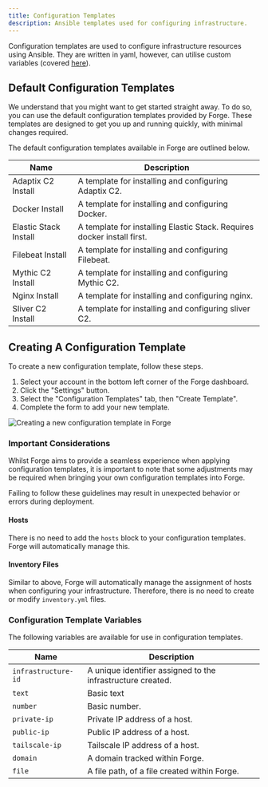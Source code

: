 ```yaml
---
title: Configuration Templates
description: Ansible templates used for configuring infrastructure.
---
```


Configuration templates are used to configure infrastructure resources using Ansible. They are written in yaml, however, can utilise custom variables (covered [here](/docs/files-and-templates)).

## Default Configuration Templates

We understand that you might want to get started straight away. To do so, you can use the default configuration templates provided by Forge. These templates are designed to get you up and running quickly, with minimal changes required.

The default configuration templates available in Forge are outlined below.

|Name|Description|
|---|---|
|Adaptix C2 Install|A template for installing and configuring Adaptix C2.|
|Docker Install|A template for installing and configuring Docker.|
|Elastic Stack Install|A template for installing Elastic Stack. Requires docker install first.|
|Filebeat Install|A template for installing and configuring Filebeat.|
|Mythic C2 Install|A template for installing and configuring Mythic C2.|
|Nginx Install|A template for installing and configuring nginx.|
|Sliver C2 Install|A template for installing and configuring sliver C2.|

## Creating A Configuration Template

To create a new configuration template, follow these steps.
1. Select your account in the bottom left corner of the Forge dashboard.
2. Click the "Settings" button.
3. Select the "Configuration Templates" tab, then "Create Template".
4. Complete the form to add your new template.

![Creating a new configuration template in Forge](/images/create-configuration-template.png)

### Important Considerations

Whilst Forge aims to provide a seamless experience when applying configuration templates, it is important to note that some adjustments may be required when bringing your own configuration templates into Forge.

<Note type="danger" title="Important">
    Failing to follow these guidelines may result in unexpected behavior or errors during deployment.
</Note>

#### Hosts
There is no need to add the `hosts` block to your configuration templates. Forge will automatically manage this.

#### Inventory Files
Similar to above, Forge will automatically manage the assignment of hosts when configuring your infrastructure. Therefore, there is no need to create or modify `inventory.yml` files.

### Configuration Template Variables

The following variables are available for use in configuration templates.

|Name|Description|
|---|---|
|`infrastructure-id`|A unique identifier assigned to the infrastructure created.|
|`text`|Basic text|
|`number`|Basic number.|
|`private-ip`|Private IP address of a host.|
|`public-ip`|Public IP address of a host.|
|`tailscale-ip`|Tailscale IP address of a host.|
|`domain`|A domain tracked within Forge.|
|`file`|A file path, of a file created within Forge.|
